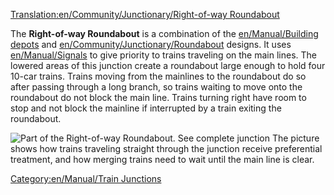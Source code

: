 [[Translation:en/Community/Junctionary/Right-of-way Roundabout]]

{{en/Community/Junctionary/Navigation}}
The '''Right-of-way Roundabout''' is a combination of the [[en/Manual/Building depots]] and [[en/Community/Junctionary/Roundabout]] designs.  It uses [[en/Manual/Signals]] to give priority to trains traveling on the main lines.  The lowered areas of this junction create a roundabout large enough to hold four 10-car trains. Trains moving from the mainlines to the roundabout do so after passing through a long branch, so trains waiting to move onto the roundabout do not block the main line. Trains turning right have room to stop and not block the mainline if interrupted by a train exiting the roundabout.

[[File:en/Community/Junctionary/AdvancedMain4WaySmall.png|none|frame|Part of the Right-of-way Roundabout. [[File:en/Community/Junctionary/AdvancedMain4Way.png|See complete junction]]]]
The picture shows how trains traveling straight through the junction receive preferential treatment, and how merging trains need to wait until the main line is clear.

{{en/Community/Junctionary/Junction Criteria|Expensive|4|1|0|1|1|1|1|0|1|1|2||Broken down trains affect one line or all left turns.|
*Very high capacity.
*Traffic jams unlikely but possible (left turns).
*Trains can use the junction to make a U-turn.
*Requires a large area, 22 x 22. (220 extra square tiles used)
*Maximum signal distance: 8
*Minimum tiles between double bend: 1 (diagonal) 
}}

[[Category:en/Manual/Train Junctions]]